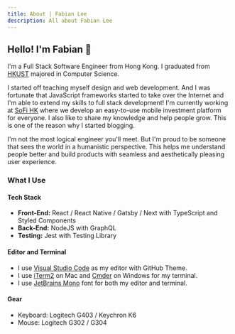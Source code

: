 ```yaml
---
title: About | Fabian Lee
description: All about Fabian Lee
---
```


## Hello! I'm Fabian 👋

I'm a Full Stack Software Engineer from Hong Kong. I graduated from [HKUST](https://www.ust.hk/) majored in Computer Science.

I started off teaching myself design and web development. And I was fortunate that JavaScript frameworks started to take over the Internet and I'm able to extend my skills to full stack development! I'm currently working at [SoFi HK](https://www.sofi.hk/) where we develop an easy-to-use mobile investment platform for everyone. I also like to share my knowledge and help people grow. This is one of the reason why I started blogging.

I'm not the most logical engineer you'll meet. But I'm proud to be someone that sees the world in a humanistic perspective. This helps me understand people better and build products with seamless and aesthetically pleasing user experience.

### What I Use

#### Tech Stack

- **Front-End:** React / React Native / Gatsby / Next with TypeScript and Styled Components
- **Back-End:** NodeJS with GraphQL
- **Testing:** Jest with Testing Library

#### Editor and Terminal

- I use [Visual Studio Code](https://code.visualstudio.com/) as my editor with GitHub Theme.
- I use [iTerm2](https://www.iterm2.com/) on Mac and [Cmder](https://cmder.net/) on Windows for my terminal.
- I use [JetBrains Mono](https://www.jetbrains.com/lp/mono/) font for both my editor and terminal.

#### Gear

- Keyboard: Logitech G403 / Keychron K6
- Mouse: Logitech G302 / G304